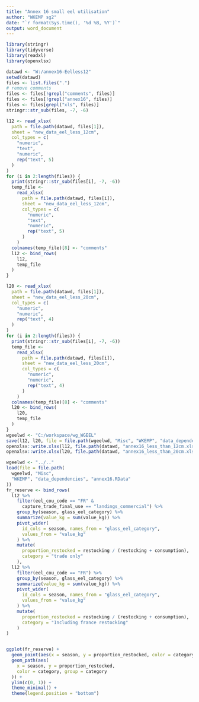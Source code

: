 ```yaml
---
title: "Annex 16 small eel utilisation"
author: "WKEMP sg2"
date: "`r format(Sys.time(), '%d %B, %Y')`"
output: word_document
---
```



```r
library(stringr)
library(tidyverse)
library(readxl)
library(openxlsx)
```
```r
datawd <- "W:/annex16-Eelless12"
setwd(datawd)
files <- list.files(".")
# remove comments
files <- files[!grepl("comments", files)]
files <- files[!grepl("annex16", files)]
files <- files[grepl("xls", files)]
stringr::str_sub(files, -7, -6)

l12 <- read_xlsx(
  path = file.path(datawd, files[1]),
  sheet = "new_data_eel_less_12cm",
  col_types = c(
    "numeric",
    "text",
    "numeric",
    rep("text", 5)
  )
)
for (i in 2:length(files)) {
  print(stringr::str_sub(files[i], -7, -6))
  temp_file <-
    read_xlsx(
      path = file.path(datawd, files[i]),
      sheet = "new_data_eel_less_12cm",
      col_types = c(
        "numeric",
        "text",
        "numeric",
        rep("text", 5)
      )
    )
  colnames(temp_file)[8] <- "comments"
  l12 <- bind_rows(
    l12,
    temp_file
  )
}

l20 <- read_xlsx(
  path = file.path(datawd, files[1]),
  sheet = "new_data_eel_less_20cm",
  col_types = c(
    "numeric",
    "numeric",
    rep("text", 4)
  )
)
for (i in 2:length(files)) {
  print(stringr::str_sub(files[i], -7, -6))
  temp_file <-
    read_xlsx(
      path = file.path(datawd, files[i]),
      sheet = "new_data_eel_less_20cm",
      col_types = c(
        "numeric",
        "numeric",
        rep("text", 4)
      )
    )
  colnames(temp_file)[8] <- "comments"
  l20 <- bind_rows(
    l20,
    temp_file
  )
}
wgeelwd <- "C:/workspace/wg_WGEEL"
save(l12, l20, file = file.path(wgeelwd, "Misc", "WKEMP", "data_dependencies", "annex16.RData"))
openxlsx::write.xlsx(l12, file.path(datawd, "annex16_less_than_12cm.xlsx"))
openxlsx::write.xlsx(l20, file.path(datawd, "annex16_less_than_20cm.xlsx"))
```


```r
wgeelwd <- "../.."
load(file = file.path(
  wgeelwd, "Misc",
  "WKEMP", "data_dependencies", "annex16.RData"
))
fr_reserve <- bind_rows(
  l12 %>%
    filter(eel_cou_code == "FR" &
      capture_trade_final_use == "landings_commercial") %>%
    group_by(season, glass_eel_category) %>%
    summarize(value_kg = sum(value_kg)) %>%
    pivot_wider(
      id_cols = season, names_from = "glass_eel_category",
      values_from = "value_kg"
    ) %>%
    mutate(
      proportion_restocked = restocking / (restocking + consumption),
      category = "trade only"
    ),
  l12 %>%
    filter(eel_cou_code == "FR") %>%
    group_by(season, glass_eel_category) %>%
    summarize(value_kg = sum(value_kg)) %>%
    pivot_wider(
      id_cols = season, names_from = "glass_eel_category",
      values_from = "value_kg"
    ) %>%
    mutate(
      proportion_restocked = restocking / (restocking + consumption),
      category = "Including france restocking"
    )
)


ggplot(fr_reserve) +
  geom_point(aes(x = season, y = proportion_restocked, color = category)) +
  geom_path(aes(
    x = season, y = proportion_restocked,
    color = category, group = category
  )) +
  ylim(c(0, 1)) +
  theme_minimal() +
  theme(legend.position = "bottom")



```

